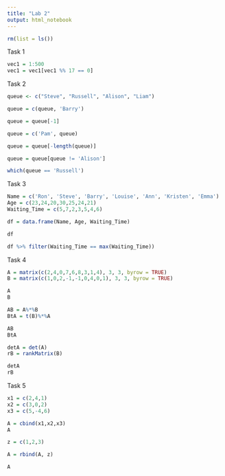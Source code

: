 ```yaml
---
title: "Lab 2"
output: html_notebook
---
```


```r
rm(list = ls())
```

Task 1

```r

vec1 = 1:500
vec1 = vec1[vec1 %% 17 == 0]
```

Task 2

```r
queue <- c("Steve", "Russell", "Alison", "Liam")
```

```r
queue = c(queue, 'Barry')
```

```r
queue = queue[-1]
```

```r
queue = c('Pam', queue)
```

```r
queue = queue[-length(queue)]
```

```r
queue = queue[queue != 'Alison']
```

```r
which(queue == 'Russell')
```

Task 3

```r
Name = c('Ron', 'Steve', 'Barry', 'Louise', 'Ann', 'Kristen', 'Emma')
Age = c(23,24,20,30,25,24,21)
Waiting_Time = c(5,7,2,3,5,4,6)

df = data.frame(Name, Age, Waiting_Time)

df
```

```r
df %>% filter(Waiting_Time == max(Waiting_Time))
```

Task 4

```r
A = matrix(c(2,4,0,7,6,8,3,1,4), 3, 3, byrow = TRUE)
B = matrix(c(1,0,2,-1,-1,0,4,0,1), 3, 3, byrow = TRUE)

A
B
```

```r
AB = A%*%B
BtA = t(B)%*%A

AB
BtA
```

```r
detA = det(A)
rB = rankMatrix(B)

detA
rB
```

Task 5

```r
x1 = c(2,4,1)
x2 = c(3,0,2)
x3 = c(5,-4,6)

A = cbind(x1,x2,x3)
A
```

```r
z = c(1,2,3)
```

```r
A = rbind(A, z)
```

```r
A
```
